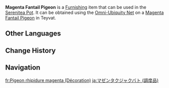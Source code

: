 {{About|the furnishing|the wildlife|Magenta Fantail Pigeon}}
{{Furnishing Infobox
|title          = Magenta Fantail Pigeon
|id             = 369178
|image          = Item Magenta Fantail Pigeon (Furnishing).png
|category       = Animal
|subcategory    = Outdoor Creature
|quality        = 3
|adeptal_energy = 100
|load           = 400
|reduced_load   = 400
|description    = The beautiful Magenta Fantail Pigeon is a close relative of the pigeon. Although if properly trained they too can carry messages over long distances, few ever use them for that purpose.<br>They have magenta plumage and fan-shaped tail feathers that resemble a heart. Even though they are meant to deter the Magenta Fantail Pigeon's natural enemies, in the Serenitea Pot where various animals live in harmony, it has become a symbol of friendship instead. Thus, these birds that are usually not too keen on making friends have suddenly become exceptionally popular...
|mention        = 
|source1        = Omni-Ubiquity Net
}}
'''Magenta Fantail Pigeon''' is a [[Furnishing]] item that can be used in the [[Serenitea Pot]]. It can be obtained using the [[Omni-Ubiquity Net]] on a [[Magenta Fantail Pigeon]] in Teyvat.
<!--
==Locations==
{{Transclude|Magenta Fantail Pigeon|Locations}}
-->
==Other Languages==
{{Other Languages
|Transclude=Magenta Fantail Pigeon
}}

==Change History==
{{Change History|4.0}}

==Navigation==
{{Furnishing Navbox/Living|Animal}}

[[fr:Pigeon rhipidure magenta (Décoration)]]
[[ja:マゼンタクジャクバト (調度品)]]